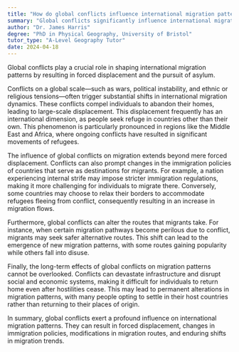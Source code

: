 ```yaml
---
title: "How do global conflicts influence international migration patterns?"
summary: "Global conflicts significantly influence international migration patterns by causing forced displacement and seeking of asylum."
author: "Dr. James Harris"
degree: "PhD in Physical Geography, University of Bristol"
tutor_type: "A-Level Geography Tutor"
date: 2024-04-18
---
```


Global conflicts play a crucial role in shaping international migration patterns by resulting in forced displacement and the pursuit of asylum.

Conflicts on a global scale—such as wars, political instability, and ethnic or religious tensions—often trigger substantial shifts in international migration dynamics. These conflicts compel individuals to abandon their homes, leading to large-scale displacement. This displacement frequently has an international dimension, as people seek refuge in countries other than their own. This phenomenon is particularly pronounced in regions like the Middle East and Africa, where ongoing conflicts have resulted in significant movements of refugees.

The influence of global conflicts on migration extends beyond mere forced displacement. Conflicts can also prompt changes in the immigration policies of countries that serve as destinations for migrants. For example, a nation experiencing internal strife may impose stricter immigration regulations, making it more challenging for individuals to migrate there. Conversely, some countries may choose to relax their borders to accommodate refugees fleeing from conflict, consequently resulting in an increase in migration flows.

Furthermore, global conflicts can alter the routes that migrants take. For instance, when certain migration pathways become perilous due to conflict, migrants may seek safer alternative routes. This shift can lead to the emergence of new migration patterns, with some routes gaining popularity while others fall into disuse.

Finally, the long-term effects of global conflicts on migration patterns cannot be overlooked. Conflicts can devastate infrastructure and disrupt social and economic systems, making it difficult for individuals to return home even after hostilities cease. This may lead to permanent alterations in migration patterns, with many people opting to settle in their host countries rather than returning to their places of origin.

In summary, global conflicts exert a profound influence on international migration patterns. They can result in forced displacement, changes in immigration policies, modifications in migration routes, and enduring shifts in migration trends.
    